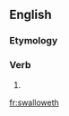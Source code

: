 ==English==

===Etymology===
{{suffix|swallow|eth}}

===Verb===
{{en-verb form}}

# {{en-archaic third-person singular of|swallow}}

[[fr:swalloweth]]
